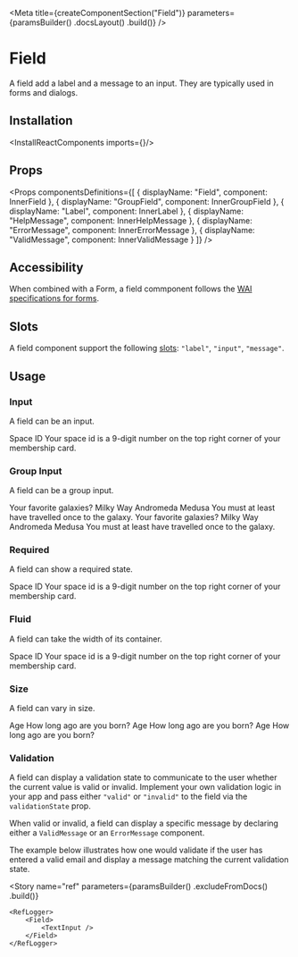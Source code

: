 
<Meta
    title={createComponentSection("Field")}
    parameters={paramsBuilder()
        .docsLayout(<ReactComponentsLayout sourcePath="/packages/react-components/src/field/src" />)
        .build()}
/>

# Field

A field add a label and a message to an input. They are typically used in forms and dialogs.

## Installation

<InstallReactComponents imports={<Imports />}/>

## Props

<Props
    componentsDefinitions={[
        { displayName: "Field", component: InnerField },
        { displayName: "GroupField", component: InnerGroupField },
        { displayName: "Label", component: InnerLabel },
        { displayName: "HelpMessage", component: InnerHelpMessage },
        { displayName: "ErrorMessage", component: InnerErrorMessage },
        { displayName: "ValidMessage", component: InnerValidMessage }
    ]}
/>

## Accessibility

When combined with a Form, a field commponent follows the [WAI specifications for forms](https://www.w3.org/WAI/tutorials/forms/).

## Slots

A field component support the following [slots](?path=/docs/getting-started-slots--page): `"label"`, `"input"`, `"message"`.

## Usage

### Input

A field can be an input.

<Preview>
    <Story name="input">
        <Field>
            <Label>Space ID</Label>
            <TextInput placeholder="999-999-999" />
            <HelpMessage>Your space id is a 9-digit number on the top right corner of your membership card.</HelpMessage>
        </Field>
    </Story>
</Preview>

### Group Input

A field can be a group input.

<Preview>
    <Story name="group">
        <Inline align="start" gap={13}>
            <GroupField>
                <Label>Your favorite galaxies?</Label>
                <CheckboxGroup>
                    <Checkbox value="milky-way">Milky Way</Checkbox>
                    <Checkbox value="andromeda">Andromeda</Checkbox>
                    <Checkbox value="medusa">Medusa</Checkbox>
                </CheckboxGroup>
                <HelpMessage>You must at least have travelled once to the galaxy.</HelpMessage>
            </GroupField>
            <GroupField>
                <Label>Your favorite galaxies?</Label>
                <CheckboxGroup orientation="vertical">
                    <Checkbox value="milky-way">Milky Way</Checkbox>
                    <Checkbox value="andromeda">Andromeda</Checkbox>
                    <Checkbox value="medusa">Medusa</Checkbox>
                </CheckboxGroup>
                <HelpMessage>You must at least have travelled once to the galaxy.</HelpMessage>
            </GroupField>
        </Inline>
    </Story>
</Preview>

### Required

A field can show a required state.

<Preview>
    <Story name="required">
        <Field required>
            <Label>Space ID</Label>
            <TextInput placeholder="999-999-999" />
            <HelpMessage>Your space id is a 9-digit number on the top right corner of your membership card.</HelpMessage>
        </Field>
    </Story>
</Preview>

### Fluid

A field can take the width of its container.

<Preview>
    <Story name="fluid">
        <Field fluid>
            <Label>Space ID</Label>
            <TextInput placeholder="999-999-999" />
            <HelpMessage>Your space id is a 9-digit number on the top right corner of your membership card.</HelpMessage>
        </Field>
    </Story>
</Preview>

### Size

A field can vary in size.

<Preview>
    <Story name="size">
        <Inline align="end" gap={8}>
            <Field size="small">
                <Label>Age</Label>
                <NumberInput placeholder="30" />
                <HelpMessage>How long ago are you born?</HelpMessage>
            </Field>
            <Field>
                <Label>Age</Label>
                <NumberInput placeholder="30" />
                <HelpMessage>How long ago are you born?</HelpMessage>
            </Field>
            <Field size="large">
                <Label>Age</Label>
                <NumberInput placeholder="30" />
                <HelpMessage>How long ago are you born?</HelpMessage>
            </Field>
        </Inline>
    </Story>
</Preview>

### Validation

A field can display a validation state to communicate to the user whether the current value is valid or invalid. Implement your own validation logic in your app and pass either `"valid"` or `"invalid"` to the field via the `validationState` prop.

When valid or invalid, a field can display a specific message by declaring either a `ValidMessage` or an `ErrorMessage` component.

The example below illustrates how one would validate if the user has entered a valid email and display a message matching the current validation state.

<FilePreview filePath="/field/stories/EmailValidation">
    <EmailValidation />
</FilePreview>

<Story
    name="ref"
    parameters={paramsBuilder()
        .excludeFromDocs()
        .build()}
>
    <RefLogger>
        <Field>
            <TextInput />
        </Field>
    </RefLogger>
</Story>
